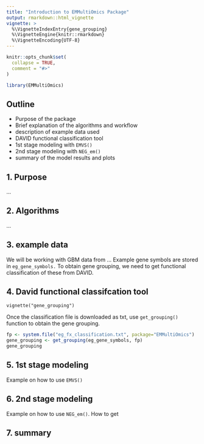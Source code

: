 ```yaml
---
title: "Introduction to EMMultiOmics Package"
output: rmarkdown::html_vignette
vignette: >
  %\VignetteIndexEntry{gene_grouping}
  %\VignetteEngine{knitr::rmarkdown}
  %\VignetteEncoding{UTF-8}
---
```


```r
knitr::opts_chunk$set(
  collapse = TRUE,
  comment = "#>"
)
```

```r
library(EMMultiOmics)
```

## Outline

- Purpose of the package
- Brief explanation of the algorithms and workflow
- description of example data used
- DAVID functional classification tool
- 1st stage modeling with `EMVS()`
- 2nd stage modeling with `NEG_em()`
- summary of the model results and plots

## 1. Purpose

...

## 2. Algorithms

...

## 3. example data

We will be working with GBM data from ... Example gene symbols are stored in `eg_gene_symbols.` To obtain gene grouping, we need to get functional classification of these from DAVID.


## 4. David functional classifcation tool

`vignette("gene_grouping")`

Once the classification file is downloaded as txt, use `get_grouping()` function to obtain the gene grouping.

```r
fp <- system.file("eg_fx_classification.txt", package="EMMultiOmics")
gene_grouping <- get_grouping(eg_gene_symbols, fp)
gene_grouping
```

## 5. 1st stage modeling

Example on how to use `EMVS()`


## 6. 2nd stage modeling

Example on how to use `NEG_em()`.
How to get 



## 7. summary




